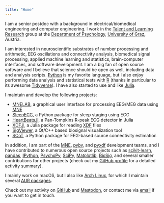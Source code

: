 ```yaml
---
title: "Home"
---
```


I am a senior postdoc with a background in electrical/biomedical engineering and computer engineering. I work in the [Talent and Learning Research](https://begabungsforschung.uni-graz.at/en/) group at the [Department of Psychology](https://psychologie.uni-graz.at/en/), [University of Graz](https://www.uni-graz.at/en/), Austria.

I am interested in neuroscientific substrates of number processing and arithmetic, EEG oscillations and connectivity analysis, biomedical signal processing, applied machine learning and statistics, brain-computer interfaces, and software development. I am a big fan of open source software and I believe that science should be open as well, including data and analysis scripts. [Python](https://www.python.org/) is my favorite language, but I also enjoy performing data analysis and statistical tests with [R](https://www.r-project.org/) (thanks in particular to its awesome [Tidyverse](https://www.tidyverse.org/)). I have also started to use and like [Julia](https://julialang.org/).

I maintain and develop the following projects:

- [MNELAB](https://github.com/cbrnr/mnelab), a graphical user interface for processing EEG/MEG data using [MNE](https://mne.tools)
- [SleepECG](https://github.com/cbrnr/sleepecg), a Python package for sleep staging using ECG
- [HeartBeats.jl](https://github.com/cbrnr/HeartBeats.jl), a Pan-Tompkins R-peak ECG detector in Julia
- [XDF.jl](https://github.com/cbrnr/XDF.jl), a Julia package for reading [XDF](https://github.com/sccn/xdf/wiki/Specifications) files
- [SigViewer](https://github.com/cbrnr/sigviewer), a Qt/C++ based biosignal visualization tool
- [SCoT](https://github.com/scot-dev/scot), a Python package for EEG-based source connectivity estimation

In addition, I am part of the [MNE](https://mne.tools), [pybv](https://github.com/bids-standard/pybv), and [pyxdf](https://github.com/xdf-modules/pyxdf) development teams, and I have contributed to numerous open source projects such as [scikit-learn](http://scikit-learn.org/stable/), [pandas](https://pandas.pydata.org/), [IPython](https://ipython.org/), [PsychoPy](http://www.psychopy.org/), [SciPy](https://www.scipy.org/), [Matplotlib](https://matplotlib.org/), [BioSig](http://biosig.sourceforge.net/), and several smaller contributions for other projects (check out my [GitHub profile](https://github.com/cbrnr) for a detailed activity summary).

I mainly work on macOS, but I also like [Arch Linux](https://archlinux.org/), for which I maintain several [AUR packages](https://aur.archlinux.org/packages?SeB=m&K=cbrnr).

Check out my activity on [GitHub](https://github.com/cbrnr) and [Mastodon](https://scholar.social/@cbrnr){rel="me"}, or contact me via [email](mailto:clemens.brunner@gmail.com) if you want to get in touch.
